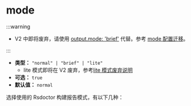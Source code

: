
# mode

:::warning

- V2 中即将废弃，请使用 [output.mode: 'brief'](/config/options/output#mode) 代替。参考 [mode 配置迁移](/config/options/options-v2#mode)。

:::

- **类型：** `"normal" | "brief" | "lite"`
  - lite 模式即将在 V2 废弃，参考[lite 模式废弃说明](/config/options/options-v2#lite)
- **可选：** `true`
- **默认值：** `normal`

选择使用的 Rsdoctor 构建报告模式，有以下几种：


<ModeIntro />
